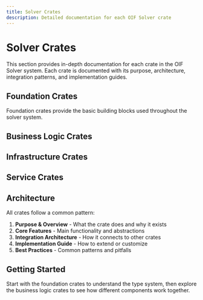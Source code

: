 ```yaml
---
title: Solver Crates
description: Detailed documentation for each OIF Solver crate
---
```


# Solver Crates

This section provides in-depth documentation for each crate in the OIF Solver system. Each crate is documented with its purpose, architecture, integration patterns, and implementation guides.

## Foundation Crates

Foundation crates provide the basic building blocks used throughout the solver system.

<Cards>
  <Card title="solver-types" href="/docs/solvers/crates/solver-types" description="Foundational type system and shared data structures" />
  <Card title="solver-config" href="/docs/solvers/crates/solver-config" description="Configuration management and validation" />
</Cards>

## Business Logic Crates

<Cards>
  <Card title="solver-account" href="/docs/solvers/crates/solver-account" description="Cryptographic account management and signing operations" />
  <Card title="solver-discovery" href="/docs/solvers/crates/solver-discovery" description="Intent discovery mechanisms" />
  <Card title="solver-order" href="/docs/solvers/crates/solver-order" description="Order processing and validation" />
  <Card title="solver-pricing" href="/docs/solvers/crates/solver-pricing" description="Pricing strategies and calculations" />
</Cards>

## Infrastructure Crates

<Cards>
  <Card title="solver-delivery" href="/docs/solvers/crates/solver-delivery" description="Transaction delivery mechanisms" />
  <Card title="solver-settlement" href="/docs/solvers/crates/solver-settlement" description="Settlement coordination and monitoring" />
  <Card title="solver-storage" href="/docs/solvers/crates/solver-storage" description="Data persistence and storage backends" />
</Cards>

## Service Crates

<Cards>
  <Card title="solver-core" href="/docs/solvers/crates/solver-core" description="Core solver engine and orchestration" />
  <Card title="solver-service" href="/docs/solvers/crates/solver-service" description="HTTP API and service layer" />
</Cards>

## Architecture

All crates follow a common pattern:

1. **Purpose & Overview** - What the crate does and why it exists
2. **Core Features** - Main functionality and abstractions
3. **Integration Architecture** - How it connects to other crates
4. **Implementation Guide** - How to extend or customize
5. **Best Practices** - Common patterns and pitfalls

## Getting Started

Start with the foundation crates to understand the type system, then explore the business logic crates to see how different components work together.


